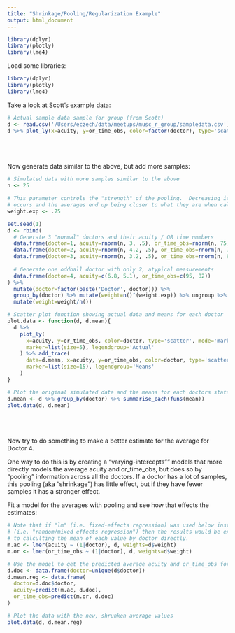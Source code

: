 ```yaml
---
title: "Shrinkage/Pooling/Regularization Example"
output: html_document
---
```


```r
library(dplyr)
library(plotly)
library(lme4)
```

Load some libraries:

```r
library(dplyr)
library(plotly)
library(lme4)
```

Take a look at Scott's example data:

```r
# Actual sample data sample for group (from Scott) 
d <- read.csv('/Users/eczech/data/meetups/musc_r_group/sampledata.csv')
d %>% plot_ly(x=acuity, y=or_time_obs, color=factor(doctor), type='scatter', mode='markers')
```

<br><br><br>
Now generate data similar to the above, but add more samples:

```r
# Simulated data with more samples similar to the above
n <- 25

# This parameter controls the "strength" of the pooling.  Decreasing it means less pooling/shrinkage
# occurs and the averages end up being closer to what they are when calculated directly
weight.exp <- .75 

set.seed(1)
d <- rbind(
  # Generate 3 "normal" doctors and their acuity / OR time numbers
  data.frame(doctor=1, acuity=rnorm(n, 3, .5), or_time_obs=rnorm(n, 75, 3)),
  data.frame(doctor=2, acuity=rnorm(n, 4.2, .5), or_time_obs=rnorm(n, 72, 3)),
  data.frame(doctor=3, acuity=rnorm(n, 3.2, .5), or_time_obs=rnorm(n, 82, 3)),
  
  # Generate one oddball doctor with only 2, atypical measurements
  data.frame(doctor=4, acuity=c(6.8, 5.1), or_time_obs=c(95, 82))
) %>% 
  mutate(doctor=factor(paste('Doctor', doctor))) %>%
  group_by(doctor) %>% mutate(weight=n()^(weight.exp)) %>% ungroup %>%
  mutate(weight=weight/n())

# Scatter plot function showing actual data and means for each doctor
plot.data <- function(d, d.mean){
  d %>%
    plot_ly(
      x=acuity, y=or_time_obs, color=doctor, type='scatter', mode='markers', 
      marker=list(size=5), legendgroup='Actual'
    ) %>% add_trace(
      data=d.mean, x=acuity, y=or_time_obs, color=doctor, type='scatter', mode='markers', 
      marker=list(size=15), legendgroup='Means'
    )  
}

# Plot the original simulated data and the means for each doctors stats
d.mean <- d %>% group_by(doctor) %>% summarise_each(funs(mean))
plot.data(d, d.mean)
```

<br><br><br>
Now try to do something to make a better estimate for the average for Doctor 4.

One way to do this is by creating a "varying-intercepts"" models that more directly models the average acuity
and or_time_obs, but does so by "pooling" information across all the doctors.  If a doctor has a lot of samples, this pooling (aka "shrinkage") has little effect, but if they have fewer samples it has a stronger effect.

Fit a model for the averages with pooling and see how that effects the estimates:

```r

# Note that if "lm" (i.e. fixed-effects regression) was used below instead of "lmer" 
# (i.e. "random/mixed effects regression") then the results would be exactly equivalent
# to calculting the mean of each value by doctor directly. 
m.ac <- lmer(acuity ~ (1|doctor), d, weights=d$weight)
m.or <- lmer(or_time_obs ~ (1|doctor), d, weights=d$weight)

# Use the model to get the predicted average acuity and or_time_obs for each doctor
d.doc <- data.frame(doctor=unique(d$doctor))
d.mean.reg <- data.frame(
  doctor=d.doc$doctor,
  acuity=predict(m.ac, d.doc),
  or_time_obs=predict(m.or, d.doc)
)

# Plot the data with the new, shrunken average values
plot.data(d, d.mean.reg)
```
